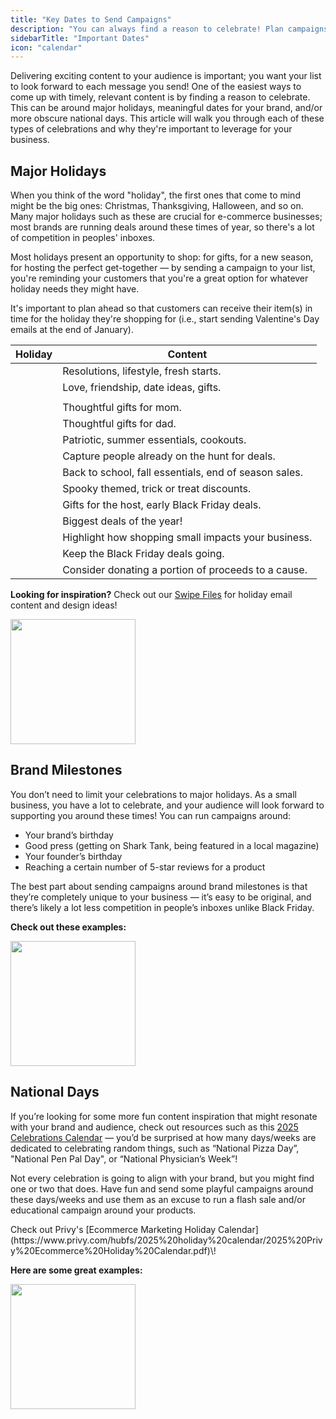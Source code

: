 ```yaml
---
title: "Key Dates to Send Campaigns"
description: "You can always find a reason to celebrate! Plan campaigns around fun holidays and milestones."
sidebarTitle: "Important Dates"
icon: "calendar"
---
```


Delivering exciting content to your audience is important; you want your list to look forward to each message you send\! One of the easiest ways to come up with timely, relevant content is by finding a reason to celebrate. This can be around major holidays, meaningful dates for your brand, and/or more obscure national days. This article will walk you through each of these types of celebrations and why they're important to leverage for your business.

## Major Holidays

When you think of the word "holiday", the first ones that come to mind might be the big ones: Christmas, Thanksgiving, Halloween, and so on. Many major holidays such as these are crucial for e-commerce businesses; most brands are running deals around these times of year, so there's a lot of competition in peoples' inboxes.

Most holidays present an opportunity to shop: for gifts, for a new season, for hosting the perfect get-together — by sending a campaign to your list, you're reminding your customers that you're a great option for whatever holiday needs they might have.

<Tip>
  It's important to plan ahead so that customers can receive their item(s) in time for the holiday they're shopping for (i.e., start sending Valentine's Day emails at the end of January).
</Tip>

| Holiday                 | Content                                               |
| ----------------------- | ----------------------------------------------------- |
|                         | Resolutions, lifestyle, fresh starts.                 |
|                         | Love, friendship, date ideas, gifts.                  |
|                         |                                                       |
|                         | Thoughtful gifts for mom.                             |
|                         | Thoughtful gifts for dad.                             |
|                         | Patriotic, summer essentials, cookouts.               |
|                         | Capture people already on the hunt for deals.         |
|                         | Back to school, fall essentials, end of season sales. |
|                         | Spooky themed, trick or treat discounts.              |
|                         | Gifts for the host, early Black Friday deals.         |
|                         | Biggest deals of the year\!                           |
|                         | Highlight how shopping small impacts your business.   |
|                         | Keep the Black Friday deals going.                    |
|                         | Consider donating a portion of proceeds to a cause.   |

<Icon icon="eyes" /> **Looking for inspiration?** Check out our [Swipe Files](https://www.privy.com/swipe-file#:~:text=Holiday%20campaign%20examples) for holiday email content and design ideas\!

<img
  height="200"
  src="/images/strategy-guides/swipe-file-view.png"
/>

## Brand Milestones

You don’t need to limit your celebrations to major holidays. As a small business, you have a lot to celebrate, and your audience will look forward to supporting you around these times\! You can run campaigns around:

- Your brand’s birthday
- Good press (getting on Shark Tank, being featured in a local magazine)
- Your founder’s birthday
- Reaching a certain number of 5-star reviews for a product

The best part about sending campaigns around brand milestones is that they’re completely unique to your business — it’s easy to be original, and there’s likely a lot less competition in people’s inboxes unlike Black Friday. 

**Check out these examples:**

<img
  height="200"
  src="/images/strategy-guides/key-dates-brand-milestones.png"
/>

## National Days

If you’re looking for some more fun content inspiration that might resonate with your brand and audience, check out resources such as this [2025 Celebrations Calendar](https://www.calendarr.com/united-states/observances-2025/) — you’d be surprised at how many days/weeks are dedicated to celebrating random things, such as “National Pizza Day”, "National Pen Pal Day", or “National Physician’s Week”\!

Not every celebration is going to align with your brand, but you might find one or two that does. Have fun and send some playful campaigns around these days/weeks and use them as an excuse to run a flash sale and/or educational campaign around your products. 

<Tip>
  Check out Privy's [Ecommerce Marketing Holiday Calendar](https://www.privy.com/hubfs/2025%20holiday%20calendar/2025%20Privy%20Ecommerce%20Holiday%20Calendar.pdf)\!
</Tip>

**Here are some great examples:**

<img
  height="200"
  src="/images/strategy-guides/key-dates-national-days.png"
/>